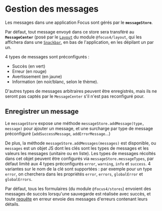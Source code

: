 
<Meta title="Les bases/Gestion des messages" />

# Gestion des messages

Les messages dans une application Focus sont gérés par le **`messageStore`**.

Par défaut, tout message envoyé dans ce store sera transféré au **`MessageCenter`** (posé par le [`Layout`](/docs/mise-en-page-layout--docs) du module `@focus4/layout`, qui les affichera dans
une [`Snackbar`](/docs/composants-focus4∕toolbox-snackbar--docs), en bas de l'application, en les dépilant un par un.

4 types de messages sont préconfigurés :

-   Succès (en vert)
-   Erreur (en rouge)
-   Avertissement (en jaune)
-   Information (en noir/blanc, selon le thème).

D'autres types de messages arbitraires peuvent être enregistrés, mais ils ne seront pas captés par le `MessageCenter` s'il n'est pas reconfiguré pour.

## Enregistrer un message

Le `messageStore` expose une méthode `messageStore.addMessage(type, message)` pour ajouter un message, et une surcharge par type de message
préconfiguré (`addSuccessMessage`, `addErrorMessage`...)

De plus, la méthode `messageStore.addMessages(messages)` est disponible, ou `messages` est un objet JS dont les clés sont les types de messages et les
valeurs les messages (unitaire ou en liste). Les types de messages récoltés dans cet objet peuvent être configurés via `messageStore.messageTypes`, par
défaut limité aux 4 types préconfigurés `error`, `warning`, `info` et `success`. 4 variantes sur le nom de la clé sont supportées : par exemple pour un type
`error`, on cherchera dans les propriétés `error`, `errors`, `globalError` et `globalErrors`.

Par défaut, tous les formulaires (du module `@focus4/stores`) envoient des messages de succès lorsqu'une sauvegarde est réalisée avec succès, et toute
[requête](/docs/les-bases-gestion-des-requêtes--docs) en erreur envoie des messages d'erreurs contenant leurs détails.
